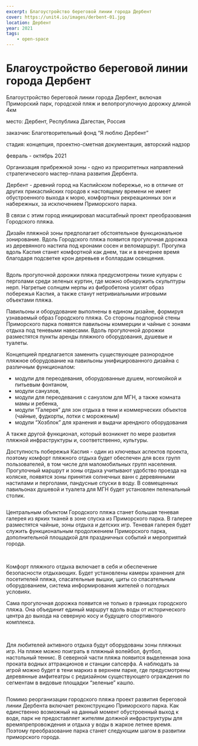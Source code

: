 ```yaml
---
excerpt: Благоустройство береговой линии города Дербент
cover: https://unit4.io/images/derbent-01.jpg
location: Дербент
year: 2021
tags:
    - open-space
---
```


# Благоустройство береговой линии города Дербент

<Flex>
<div>

Благоустройство береговой линии города Дербент, включая Приморский парк, городской пляж и велопрогулочную дорожку длиной 4км
</div>

<div>
<p><BlackHighlight>место:</BlackHighlight> Дербент, Республика Дагестан, Россия</p>

<p><BlackHighlight>заказчик:</BlackHighlight> Благотворительный фонд “Я люблю Дербент”</p>

<p><BlackHighlight>стадия:</BlackHighlight> концепция, проектно-сметная документация, авторский надзор</p>

февраль - октябрь 2021
</div>
</Flex>

<Flex>
<div>
<Image src='/images/derbentmap.jpg' width={660} height={1391} alt='' />
</div>

<div>
Организация прибрежной зоны - одно из приоритетных направлений стратегического мастер-плана развития Дербента.

Дербент - древний город на Каспийском побережье, но в отличие от других прикаспийских городов к настоящему времени не имеет обустроенного выхода к морю, комфортных рекреационных зон и набережных, за исключением Приморского парка.

В связи с этим город инициировал масштабный проект преобразования Городского пляжа.
</div>
</Flex>

Дизайн пляжной зоны предполагает обстоятельное функциональное зонирование. Вдоль Городского пляжа появится прогулочная дорожка из деревянного настила под кронами сосен и веломаршрут. Прогулка вдоль Каспия станет комфортной как днем, так и в вечернее время благодаря подсветке крон деревьев и боллардам освещения. 

<WideBlock>
    <Image src='/images/derbent-01.jpg' width={2500} height={1667} alt='' />
</WideBlock>

Вдоль прогулочной дорожки пляжа предусмотрены тихие кулуары с перголами среди зеленых куртин, где можно обнаружить скульптуры нерп. Нагретые солнцем нерпы из фибробетона усилят образ побережья Каспия, а также станут нетривиальными игровыми объектами пляжа.

Павильоны и оборудование выполнены в едином дизайне, формируя узнаваемый образ Городского пляжа. Со стороны подпорной стены Приморского парка появятся павильоны коммерции и чайные с зонами отдыха под теневыми навесами. Вдоль прогулочной дорожки разместятся пункты аренды пляжного оборудования, душевые и туалеты. 

<BeforeAfter
    before='/images/derbent-02.jpg'
    after='/images/derbent-03.jpg'
/>

Концепцией предлагается заменить существующее разнородное пляжное оборудование на павильоны унифицированного дизайна с различным функционалом:

- модули для переодевания, оборудованные душем, ногомойкой и питьевым фонтаном,
- модули санузлов, 
- модули для переодевания с санузлом для МГН, а также комната мамы и ребенка,
- модули “Галерея” для зон отдыха в тени и коммерческих объектов (чайные, фудкорты, лотки с мороженым)
- модули “Хозблок” для хранения и выдачи арендного оборудования

А также другой функционал, который возникнет по мере развития пляжной инфраструктуры и, соответственно, культуры.

Доступность побережья Каспия - один из ключевых аспектов проекта, поэтому комфорт пляжного отдыха будет обеспечен для всех групп пользователей, в том числе для маломобильных групп населения. Прогулочный маршрут и зоны отдыха учитывают удобство проезда на коляске, появятся зоны принятия солнечных ванн с деревянными настилами и перголами, пандусные спуски в воду. В совмещенных павильонах душевой и туалета для МГН будет установлен пеленальный столик.

<WideBlock>
    <Image src='/images/derbent-04.jpg' width={2500} height={1158} alt='' />
</WideBlock>

Центральным объектом Городского пляжа станет большая теневая галерея из ярких тканей в зоне спуска из Приморского парка. В галерее разместятся чайные, зоны отдыха и детских игр. Теневая галерея будет служить функциональным продолжением Приморского парка, дополнительной площадкой для праздничных событий и мероприятий города.

<Carousel>
	<Image src="/images/derbent-1.jpg" alt="" />
	<Image src="/images/derbent-2.jpg" alt="" />
	<Image src="/images/derbent-3.jpg" alt="" />
</Carousel>

Комфорт пляжного отдыха включает в себя и обеспечение безопасности отдыхающих. Будет установлены камеры хранения для посетителей пляжа, спасательные вышки, щиты со спасательным оборудованием, система информирования жителей о погодных условиях. 

Сама прогулочная дорожка появится не только в границах городского пляжа. Она объединит единый маршрут вдоль воды от исторического центра до выхода на северную косу и будущего спортивного комплекса. 

<Carousel>
	<Image src="/images/derbent-11.jpg" alt="" />
	<Image src="/images/derbent-12.jpg" alt="" />
</Carousel>

Для любителей активного отдыха будут оборудованы зоны пляжных игр. На пляже можно поиграть в пляжный волейбол, футбол, настольный теннис. В северной части пляжа появится выделенная зона проката водных аттракционов и станции сапсерфа. А наблюдать за игрой можно будет в тени маркиз в верхнем парке, где предусмотрены деревянные амфитеатры с редизайном существующего ограждения по сегментам в видовые площадки “зеленые” кашпо.

<WideBlock>
    <Image src='/images/derbent-05.jpg' width={2500} height={1158} alt='' />
</WideBlock>

Помимо реорганизации городского пляжа проект развития береговой линии Дербента включает реконструкцию Приморского парка. Как единственно возможный на данный момент обустроенный выход к воде, парк не предоставляет жителям должной инфраструктуры для времяпрепровождения и отдыха у воды в жаркое летнее время. Поэтому преобразование парка станет следующим шагом в развитии приморского города. 